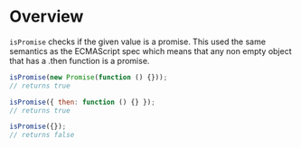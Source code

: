 <Meta title="Validation/isPromise" />

# Overview

`isPromise` checks if the given value is a promise. This used the
same semantics as the ECMAScript spec which means that any non empty
object that has a .then function is a promise.

```js
isPromise(new Promise(function () {}));
// returns true

isPromise({ then: function () {} });
// returns true

isPromise({});
// returns false
```
